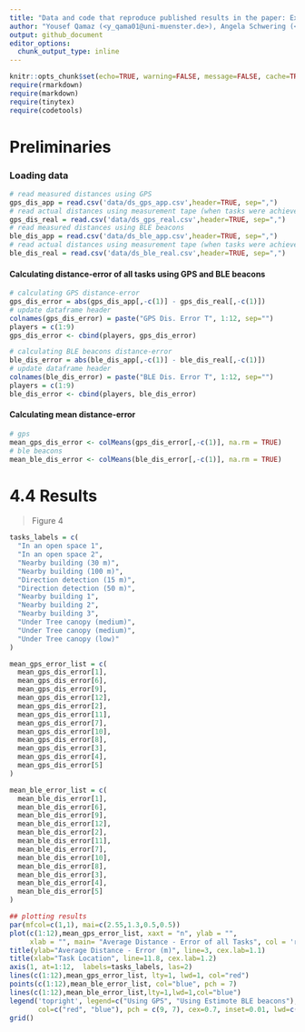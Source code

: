 ```yaml
---
title: "Data and code that reproduce published results in the paper: Experimental evaluation of using BLE beacon for outdoor positioning in GPS-denied environment"
author: "Yousef Qamaz (<y_qama01@uni-muenster.de>), Angela Schwering (<schwering@uni-muenster.de>), Janina Bistron (<bistron.wwu@gmail.com>)"
output: github_document
editor_options: 
  chunk_output_type: inline
---
```

```r
knitr::opts_chunk$set(echo=TRUE, warning=FALSE, message=FALSE, cache=TRUE)
require(rmarkdown)
require(markdown)
require(tinytex)
require(codetools)
```

# Preliminaries

### Loading data
```r
# read measured distances using GPS
gps_dis_app = read.csv('data/ds_gps_app.csv',header=TRUE, sep=",")
# read actual distances using measurement tape (when tasks were achieved using GPS)
gps_dis_real = read.csv('data/ds_gps_real.csv',header=TRUE, sep=",")
# read measured distances using BLE beacons
ble_dis_app = read.csv('data/ds_ble_app.csv',header=TRUE, sep=",")
# read actual distances using measurement tape (when tasks were achieved using BLE beacons)
ble_dis_real = read.csv('data/ds_ble_real.csv',header=TRUE, sep=",")
```

#### Calculating distance-error of all tasks using GPS and BLE beacons

``` r
# calculating GPS distance-error 
gps_dis_error = abs(gps_dis_app[,-c(1)] - gps_dis_real[,-c(1)])
# update dataframe header
colnames(gps_dis_error) = paste("GPS Dis. Error T", 1:12, sep="")
players = c(1:9)
gps_dis_error <- cbind(players, gps_dis_error)

# calculating BLE beacons distance-error  
ble_dis_error = abs(ble_dis_app[,-c(1)] - ble_dis_real[,-c(1)])
# update dataframe header
colnames(ble_dis_error) = paste("BLE Dis. Error T", 1:12, sep="")
players = c(1:9)
ble_dis_error <- cbind(players, ble_dis_error)
```

#### Calculating mean distance-error
```r
# gps
mean_gps_dis_error <- colMeans(gps_dis_error[,-c(1)], na.rm = TRUE)
# ble beacons
mean_ble_dis_error <- colMeans(ble_dis_error[,-c(1)], na.rm = TRUE)
```
# 4.4 Results

> Figure 4

``` r
tasks_labels = c(  
  "In an open space 1", 
  "In an open space 2",
  "Nearby building (30 m)",
  "Nearby building (100 m)",
  "Direction detection (15 m)",
  "Direction detection (50 m)",
  "Nearby building 1",
  "Nearby building 2",
  "Nearby building 3",
  "Under Tree canopy (medium)",
  "Under Tree canopy (medium)",
  "Under Tree canopy (low)"
)

mean_gps_error_list = c(
  mean_gps_dis_error[1],
  mean_gps_dis_error[6],
  mean_gps_dis_error[9],
  mean_gps_dis_error[12],
  mean_gps_dis_error[2],
  mean_gps_dis_error[11],
  mean_gps_dis_error[7],
  mean_gps_dis_error[10],
  mean_gps_dis_error[8],
  mean_gps_dis_error[3],
  mean_gps_dis_error[4],
  mean_gps_dis_error[5]
)

mean_ble_error_list = c(  
  mean_ble_dis_error[1],
  mean_ble_dis_error[6],
  mean_ble_dis_error[9],
  mean_ble_dis_error[12],
  mean_ble_dis_error[2],
  mean_ble_dis_error[11],
  mean_ble_dis_error[7],
  mean_ble_dis_error[10],
  mean_ble_dis_error[8],
  mean_ble_dis_error[3],
  mean_ble_dis_error[4],
  mean_ble_dis_error[5]
)

## plotting results
par(mfcol=c(1,1), mai=c(2.55,1.3,0.5,0.5))
plot(c(1:12),mean_gps_error_list, xaxt = "n", ylab = "", 
     xlab = "", main= "Average Distance - Error of all Tasks", col = 'red', pch = 9, ylim=c(0,13.5))
title(ylab="Average Distance - Error (m)", line=3, cex.lab=1.1)
title(xlab="Task Location", line=11.8, cex.lab=1.2)
axis(1, at=1:12,  labels=tasks_labels, las=2)
lines(c(1:12),mean_gps_error_list, lty=1, lwd=1, col="red")
points(c(1:12),mean_ble_error_list, col="blue", pch = 7)
lines(c(1:12),mean_ble_error_list,lty=1,lwd=1,col="blue")
legend('topright', legend=c("Using GPS", "Using Estimote BLE beacons"),
       col=c("red", "blue"), pch = c(9, 7), cex=0.7, inset=0.01, lwd=c(NA, NA, 2))
grid()
```
